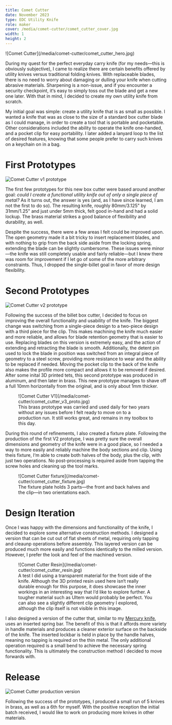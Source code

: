 ```yaml
---
title: Comet Cutter
date: November 2023
type: EDC Utility Knife
role: maker
cover: /media/comet-cutter/comet_cutter_cover.jpg
width: 1
height: 2
---
```


<Full>
  ![Comet Cutter](/media/comet-cutter/comet_cutter_hero.jpg)
</Full>

During my quest for the perfect everyday carry knife (for my needs—this is obviously subjective), I came to realize there are certain benefits offered by utility knives versus traditional folding knives. With replaceable blades, there is no need to worry about damaging or dulling your knife when cutting abrasive materials. Sharpening is a non-issue, and if you encounter a security checkpoint, it&lsquo;s easy to simply toss out the blade and get a new one later. With that in mind, I decided to create my own utility knife from scratch.

My initial goal was simple: create a utility knife that is as small as possible. I wanted a knife that was as close to the size of a standard box cutter blade as I could manage, in order to create a tool that is portable and pocketable. Other considerations included the ability to operate the knife one-handed, and a pocket clip for easy portability. I later added a lanyard loop to the list of desired features, knowing that some people prefer to carry such knives on a keychain on in a bag.

# First Prototypes

![Comet Cutter v1 prototype](/media/comet-cutter/comet_cutter_v1_proto.jpg)

The first few prototypes for this new box cutter were based around another goal: _could I create a functional utility knife out of only a single piece of metal?_ As it turns out, the answer is yes (and, as I have since learned, I am not the first to do so). The resulting knife, roughly 80mm/3.125" by 31mm/1.25" and just under 5mm thick, felt good in-hand and had a solid lockup. The brass material strikes a good balance of flexibility and durability, as well.

Despite the success, there were a few areas I felt could be improved upon. The open geometry made it a bit tricky to insert replacement blades, and with nothing to grip from the back side aside from the locking spring, extending the blade can be slightly cumbersome. These issues were minor—the knife was still completely usable and fairly reliable—but I knew there was room for improvement if I let go of some of the more arbitrary constraints. Thus, I dropped the single-billet goal in favor of more design flexibility.

# Second Prototypes

![Comet Cutter v2 prototype](/media/comet-cutter/comet_cutter_v2_proto.jpg)

Following the success of the billet box cutter, I decided to focus on improving the overall functionality and usability of the knife. The biggest change was switching from a single-piece design to a two-piece design with a third piece for the clip. This makes machining the knife much easier and more reliable, and allows for blade retention geometry that is easier to use. Replacing blades on this version is extremely easy, and the action of extending and retracting the blade is smooth. Additionally, the detent pin used to lock the blade in position was switched from an integral piece of geometry to a steel screw, providing more resistance to wear and the ability to be replaced if needed. Moving the pocket clip to the back of the knife also makes the profile more compact and allows it to be removed if desired. After some inital 3D printed tets, this second prototype was produced in aluminum, and then later in brass. This new prototype manages to shave off a full 10mm horizontally from the original, and is only about 1mm thicker.

<Figure>
  ![Comet Cutter V1](/media/comet-cutter/comet_cutter_v3_proto.jpg)
  <figcaption>
    This brass prototype was carried and used daily for two years without any issues before I felt ready to move on to a production run. It still works great, and remains in my toolbox to this day.
  </figcaption>
</Figure>

During this round of refinements, I also created a fixture plate. Following the production of the first V2 prototype, I was pretty sure the overall dimensions and geometry of the knife were in a good place, so I needed a way to more easily and reliably machine the body sections and clip. Using theis fixture, I&lsquo;m able to create both halves of the body, plus the clip, with just two operations. No post-processing is required aside from tapping the screw holes and cleaning up the tool marks.

<Figure>
  ![Comet Cutter fixture](/media/comet-cutter/comet_cutter_fixture.jpg)
  <figcaption>
    The fixture plate holds 3 parts&mdash;the front and back halves and the clip&mdash;in two orientations each.
  </figcaption>
</Figure>

# Design Iteration

Once I was happy with the dimensions and functionality of the knife, I decided to explore some alternative construction methods. I designed a version that can be cut out of flat sheets of metal, requiring only tapping and cleaunp operations before assembly. This layered version can be produced much more easily and functions identically to the milled version. However, I prefer the look and feel of the machined version.

<Figure>
  ![Comet Cutter Resin](/media/comet-cutter/comet_cutter_resin.jpg)
  <figcaption>
    A test I did using a transparent material for the front side of the knife. Although the 3D printed resin used here isn&lsquo;t really durable enough for this purpose, it does showcase the inner workings in an interesting way that I&lsquo;d like to explore further. A tougher material such as Ultem would probably be perfect. You can also see a slightly different clip geometry I explored, although the clip itself is not visible in this image.
  </figcaption>
</Figure>

I also designed a version of the cutter that, similar to my [Mercury knife](/projects/mercury), uses an inserted spring bar. The benefit of this is that it affords more variety in handle materials and produces a cleaner exterior surface on the backside of the knife. The inserted lockbar is held in place by the handle halves, meaning no tapping is required on the thin metal. The only additional operation required is a small bend to achieve the necessary spring functionality. This is ultimately the construction method I decided to move forwards with.

# Release

<Wide>![Comet Cutter production version](/media/comet-cutter/comet-cutter-final.jpg)</Wide>

Following the success of the prototypes, I produced a small run of 5 knives in brass, as well as a 6th for myself. With the positive reception the initial batch received, I would like to work on producing more knives in other materials.